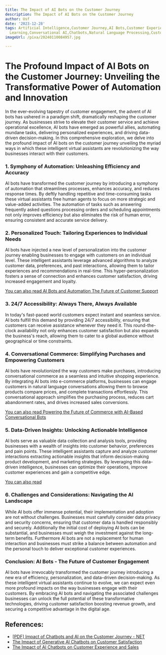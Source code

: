 ```yaml
---
title: The Impact of AI Bots on the Customer Journey
description: The Impact of AI Bots on the Customer Journey
author: Usf
date: '2023-12-28'
tags: Artificial Intelligence,Customer Journey,AI Bots,Customer Experience,Automation,Machine
  Learning,Conversational AI,Chatbots,Natural Language Processing,Customer Service
imageUrl: /pixa/20240110084957.jpg

---
```

# The Profound Impact of AI Bots on the Customer Journey: Unveiling the Transformative  Power of Automation and  Innovation

In the ever-evolving tapestry of customer engagement, the advent of AI  bots has ushered in a paradigm shift, dramatically reshaping the customer journey. As businesses strive to elevate their customer service and  achieve operational  excellence, AI bots have emerged as powerful allies, automating mundane tasks,  delivering personalized experiences, and driving data-driven decision-making. In this comprehensive exploration, we delve into  the profound impact of  AI bots on the customer journey unveiling the myriad ways in  which these  intelligent  virtual assistants are revolutionizing the way businesses interact with their customers.

### 1.  Symphony of Automation: Unleashing Efficiency and Accuracy

AI bots have transformed the customer journey by introducing a symphony of automation that streamlines processes, enhances accuracy, and reduces response times. By deftly handling repetitive  and time-consuming tasks these virtual assistants free human agents to  focus on more strategic and  value-added activities. The automation of tasks such as answering  frequently asked questions processing orders and scheduling appointments not only improves efficiency but also eliminates the risk of human error, ensuring consistent and accurate service delivery.

### 2.  Personalized Touch: Tailoring Experiences to Individual Needs

AI bots have injected a new  level of personalization into the customer journey  enabling businesses to engage with customers on an individual level. These intelligent assistants leverage  advanced algorithms to analyze customer data, preferences,  and past interactions, allowing them to  tailor experiences and  recommendations in real-time. This hyper-personalization fosters a sense of connection and enhances customer satisfaction, driving increased engagement and loyalty.

[You can also read AI Bots and Automation The Future  of Customer Support](AI%20Bots%20and%20Automation%20The%20Future%20of%20Customer%20Support)


### 3. 24/7 Accessibility: Always There, Always Available

In today's fast-paced world  customers  expect instant and seamless service. AI bots fulfill this demand by providing 24/7 accessibility, ensuring  that  customers can receive assistance whenever they need it. This round-the-clock  availability not only enhances  customer  satisfaction but also expands  the business's  reach, allowing them to cater to a global audience without geographical or time constraints.

### 4. Conversational Commerce: Simplifying Purchases  and Empowering Customers

AI bots have revolutionized the way customers make purchases, introducing conversational  commerce as a seamless and  intuitive shopping experience. By integrating AI bots into e-commerce platforms, businesses can engage customers in natural language  conversations allowing them to browse products compare prices, and  complete transactions effortlessly. This conversational approach simplifies the purchasing process, reduces cart abandonment rates, and  drives increased sales conversions.

[You can  also read Powering the Future of Commerce with AI-Based Conversational Bots](Powering%20the%20Future%20of%20Commerce%20with%20AI-Based%20Conversational%20Bots)


### 5. Data-Driven Insights:  Unlocking Actionable Intelligence

AI bots serve as valuable data collection  and  analysis tools, providing businesses with a wealth of insights into customer behavior, preferences and pain points. These  intelligent assistants capture and analyze customer interactions extracting actionable  insights that inform decision-making  product development, and  marketing strategies. By  leveraging this data-driven intelligence, businesses can optimize their  operations, improve customer experiences and gain a competitive edge.

[You can also read ]()


### 6. Challenges and Considerations: Navigating the AI Landscape

While AI bots offer immense  potential, their implementation and adoption are not without challenges. Businesses must carefully consider data privacy and security concerns, ensuring that customer data is handled responsibly and securely. Additionally the initial cost of deploying AI bots can be substantial, and businesses must weigh the investment against the  long-term benefits. Furthermore AI bots are not a replacement for human  interaction and businesses must strike  a balance between automation and  the  personal touch to  deliver exceptional customer experiences.

### Conclusion: AI Bots  - The Future of Customer Engagement

AI bots have irrevocably transformed the customer journey  introducing a new era of efficiency, personalization, and data-driven decision-making. As these intelligent virtual assistants continue to evolve, we can expect even more profound impacts on the way businesses  engage with their customers. By  embracing  AI bots and navigating the associated challenges  businesses can unlock the full potential  of these transformative technologies, driving customer satisfaction boosting revenue growth, and  securing a competitive  advantage in the digital age.

## References:
- [[PDF] Impact of Chatbots and AI on the Customer Journey - NET](https://lmistatic.blob.core.windows.net/document-library/boldchat/pdf/en/bold360-impact-of-chatbots-and-ai-on-the-customer-journey-whitepaper.pdf)
- [The Impact of Generative AI Chatbots on Customer Satisfaction](https://www.commbox.io/the-impact-of-generative-ai-chatbots-on-customer-satisfaction/)
- [The Impact of AI Chatbots on Customer Experience and Sales](https://www.linkedin.com/pulse/revolutionizing-business-impact-ai-chatbots-customer-sam)
